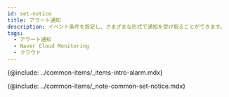 ```yaml
---
id: set-notice
title: アラート通知
description: イベント条件を設定し、さまざまな形式で通知を受け取ることができます。
tags:
  - アラート通知
  - Naver Cloud Monitoring
  - クラウド
---
```


<!--
기존 이벤트 설정, 이벤트 수신 설정, 이벤트 기록 설정 링크
-->

{@include: ../common-items/_items-intro-alarm.mdx} 

{@include: ../common-items/_note-common-set-notice.mdx}

